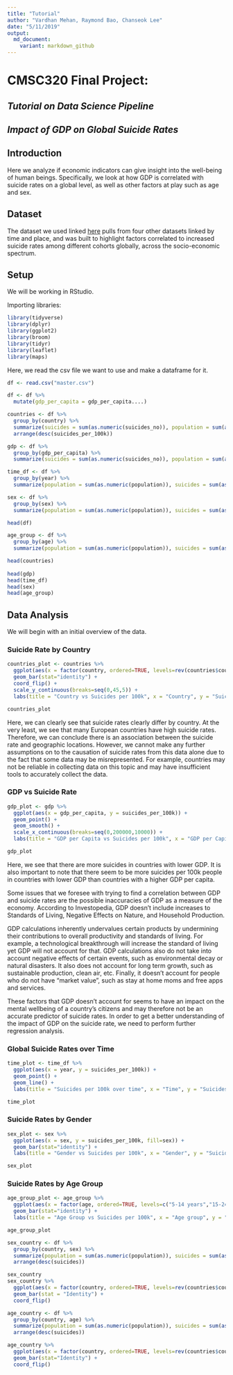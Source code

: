 ```yaml
---
title: "Tutorial"
author: "Vardhan Mehan, Raymond Bao, Chanseok Lee"
date: "5/11/2019"
output: 
  md_document:
    variant: markdown_github
---
```


# CMSC320 Final Project: 
## *Tutorial on Data Science Pipeline*
## *Impact of GDP on Global Suicide Rates*


## Introduction
Here we analyze if economic indicators can give insight into the well-being of human beings. Specifically, we look at how GDP is correlated with suicide rates on a global level, as well as other factors at play such as age and sex. 

## Dataset 
The dataset we used linked [here](https://www.kaggle.com/russellyates88/suicide-rates-overview-1985-to-2016) pulls from four other datasets linked by time and place, and was built to highlight factors correlated to increased suicide rates among different cohorts globally, across the socio-economic spectrum. 

## Setup
We will be working in RStudio.

Importing libraries: 

```r
library(tidyverse)
library(dplyr)
library(ggplot2)
library(broom)
library(tidyr)
library(leaflet)
library(maps)
```

Here, we read the csv file we want to use and make a dataframe for it.

```r
df <- read.csv("master.csv")

df <- df %>%
  mutate(gdp_per_capita = gdp_per_capita....)

countries <- df %>%
  group_by(country) %>%
  summarize(suicides = sum(as.numeric(suicides_no)), population = sum(as.numeric(population)), suicides_per_100k = 100000 * (suicides/population)) %>%
  arrange(desc(suicides_per_100k))

gdp <- df %>%
  group_by(gdp_per_capita) %>%
  summarize(suicides = sum(as.numeric(suicides_no)), population = sum(as.numeric(population)), suicides_per_100k = 100000 * (suicides/population))

time_df <- df %>%
  group_by(year) %>%
  summarize(population = sum(as.numeric(population)), suicides = sum(as.numeric(suicides_no)), suicides_per_100k = 100000* (suicides/population))

sex <- df %>%
  group_by(sex) %>%
  summarize(population = sum(as.numeric(population)), suicides = sum(as.numeric(suicides_no)), suicides_per_100k = 100000*(suicides/population))

head(df)

age_group <- df %>%
  group_by(age) %>%
  summarize(population = sum(as.numeric(population)), suicides = sum(as.numeric(suicides_no)), suicides_per_100k = 100000*(suicides/population))

head(countries) 
  
head(gdp)
head(time_df)
head(sex)
head(age_group)

```

## Data Analysis
We will begin with an initial overview of the data. 

### Suicide Rate by Country

```r
countries_plot <- countries %>%
  ggplot(aes(x = factor(country, ordered=TRUE, levels=rev(countries$country)), y = suicides_per_100k, fill=suicides_per_100k)) +
  geom_bar(stat="identity") + 
  coord_flip() +
  scale_y_continuous(breaks=seq(0,45,5)) +
  labs(title = "Country vs Suicides per 100k", x = "Country", y = "Suicides per 100k")

countries_plot
```

Here, we can clearly see that suicide rates clearly differ by country. At the very least, we see that many European countries have high suicide rates. Therefore, we can conclude there is an association between the suicide rate and geographic locations. However, we cannot make any further assumptions on to the causation of suicide rates from this data alone due to the fact that some data may be misrepresented. For example, countries may not be reliable in collecting data on this topic and may have insufficient tools to accurately collect the data. 

### GDP vs Suicide Rate

```r
gdp_plot <- gdp %>%
  ggplot(aes(x = gdp_per_capita, y = suicides_per_100k)) +
  geom_point() +
  geom_smooth() +
  scale_x_continuous(breaks=seq(0,200000,10000)) +
  labs(title = "GDP per Capita vs Suicides per 100k", x = "GDP per Capita", y = "Suicides per 100k")

gdp_plot
```

Here, we see that there are more suicides in countries with lower GDP. It is also important to note that there seem to be more suicides per 100k people in countries with lower GDP than countries with a higher GDP per capita. 

Some issues that we foresee with trying to find a correlation between GDP and suicide rates are the possible inaccuracies of GDP as a measure of the economy. According to Investopedia, GDP doesn't include increases to Standards of Living, Negative Effects on Nature, and Household Production.

GDP calculations inherently undervalues certain products by undermining their contributions to overall productivity and standards of living. For example, a technological breakthrough will increase the standard of living yet GDP will not account for that. GDP calculations also do not take into account negative effects of certain events, such as environmental decay or natural disasters. It also does not account for long term growth, such as sustainable production, clean air, etc. Finally, it doesn't account for people who do not have "market value", such as stay at home moms and free apps and services.

These factors that GDP doesn't account for seems to have an impact on the mental wellbeing of a country's citizens and may therefore not be an accurate predictor of suicide rates. In order to get a better understanding of the impact of GDP on the suicide rate, we need to perform further regression analysis. 


### Global Suicide Rates over Time

```r
time_plot <- time_df %>%
  ggplot(aes(x = year, y = suicides_per_100k)) +
  geom_point() +
  geom_line() +
  labs(title = "Suicides per 100k over time", x = "Time", y = "Suicides per 100k")

time_plot
```

### Suicide Rates by Gender

```r

sex_plot <- sex %>%
  ggplot(aes(x = sex, y = suicides_per_100k, fill=sex)) +
  geom_bar(stat="identity") +
  labs(title = "Gender vs Suicides per 100k", x = "Gender", y = "Suicides per 100k")

sex_plot
```

### Suicide Rates by Age Group

```r
age_group_plot <- age_group %>%
  ggplot(aes(x = factor(age, ordered=TRUE, levels=c("5-14 years","15-24 years","25-34 years","35-54 years","55-74 years","75+ years")), y= suicides_per_100k, fill=age)) +
  geom_bar(stat="identity") +
  labs(title = "Age Group vs Suicides per 100k", x = "Age group", y = "Suicides per 100k")

age_group_plot
```


```r
sex_country <- df %>%
  group_by(country, sex) %>%
  summarize(population = sum(as.numeric(population)), suicides = sum(as.numeric(suicides_no)), suicides_per_100k = 100000 * (suicides/population)) %>%
  arrange(desc(suicides))

sex_country
sex_country %>%
  ggplot(aes(x = factor(country, ordered=TRUE, levels=rev(countries$country)), y = suicides_per_100k, fill = sex)) +
  geom_bar(stat = "Identity") +
  coord_flip()

age_country <- df %>%
  group_by(country, age) %>%
  summarize(population = sum(as.numeric(population)), suicides = sum(as.numeric(suicides_no)), suicides_per_100k = 100000 * (suicides/population)) %>%
  arrange(desc(suicides))

age_country %>%
  ggplot(aes(x = factor(country, ordered=TRUE, levels=rev(countries$country)), y = suicides_per_100k, fill = age)) +
  geom_bar(stat="Identity") +
  coord_flip()
```





